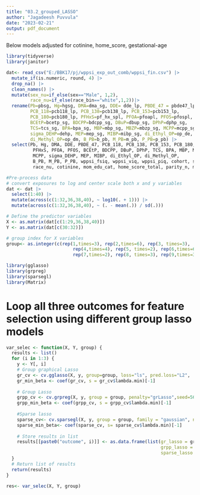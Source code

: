 ```yaml
---
title: "03.2_grouped_LASSO"
author: "Jagadeesh Puvvula"
date: "2023-02-21"
output: pdf_document
---
```

Below models adjusted for cotinine, home_score, gestational-age
```r
library(tidyverse)
library(janitor)
```

```r
dat<- read_csv("E:/BBK17/pj/wppsi_exp_out_comb/wppsi_fin.csv") |>
  mutate_if(is.numeric, round, 4) |>
  drop_na() |>
  clean_names() |>
  mutate(sex_nu=if_else(sex=="Male", 1,2),
         race_nu=if_else(race_bin=="white",1,2))|>
  rename(Pb=pbsg, Hg=hgsg, DMA=dma_sg, DDE= dde_lp, PBDE_47 = pbde47_lp,
         PCB_118=pcb118_lp, PCB_138=pcb138_lp, PCB_153=pcb153_lp,
         PCB_180=pcb180_lp, PFHxS=pf_hx_spl, PFOA=pfoapl, PFOS=pfospl,
         BCEtP=bcetp_sg, BDCPP=bdcpp_sg, DBuP=dbup_sg, DPhP=dphp_sg,
         TCS=tcs_sg, BPA=bpa_sg, MBP=mbp_sg, MBZP=mbzp_sg, MCPP=mcpp_sg,
         sigma_DEHP=dehp, MEP=mep_sg, MIBP=mibp_sg, di_Ethyl_OP=op_de,
         di_Methyl_OP=op_dm, B_PB=b_pb, M_PB=m_pb, P_PB=p_pb) |>
  select(Pb, Hg, DMA, DDE, PBDE_47, PCB_118, PCB_138, PCB_153, PCB_180,
          PFHxS, PFOA, PFOS, BCEtP, BDCPP, DBuP, DPhP, TCS, BPA, MBP, MBZP,
          MCPP, sigma_DEHP, MEP, MIBP, di_Ethyl_OP, di_Methyl_OP, 
          B_PB, M_PB, P_PB, wppsi_fsiq, wppsi_viq, wppsi_piq, cohort, sex_nu,
          race_nu, cotinine, mom_edu_cat, home_score_total, parity_n, mom_age)
```


```r
#Pre-process data
# convert exposures to log and center scale both x and y variables
dat <- dat |>
  select(1:40) |>
  mutate(across(c(1:32,36,38,40), ~ log10(. + 1))) |>
  mutate(across(c(1:32,36,38,40), ~ (. - mean(.)) / sd(.)))
```

```r
# Define the predictor variables
X <- as.matrix(dat[c(1:29,36,38,40)])
Y <- as.matrix(dat[c(30:32)])

# group index for X variables
group<- as.integer(c(rep(1,times=3), rep(2,times=6), rep(3, times=3),
                         rep(4,times=4), rep(5, times=2), rep(6,times=6),
                         rep(7,times=2), rep(8, times=3), rep(9,times=3)))
```

```r
library(gglasso)
library(grpreg)
library(sparsegl)
library(Matrix)
```

# Loop all three outcomes for feature selection using different group lasso models
```r
var_selec <- function(X, Y, group) {
  results <- list()
  for (i in 1:3) {
    y <- Y[, i]
    # Group graphical Lasso
    gr_cv <- cv.gglasso(X, y, group=group, loss="ls", pred.loss="L2",  nfolds=5)
    gr_min_beta <- coef(gr_cv, s = gr_cv$lambda.min)[-1]
  
    # Group Lasso
    grpp_cv <- cv.grpreg(X, y, group = group, penalty="grLasso",seed=5678,nfolds = 5)
    grpp_min_beta <- coef(grpp_cv, s = grpp_cv$lambda.min)[-1]
  
    #Sparse lasso
    sparse_cv<- cv.sparsegl(X, y, group = group, family = "gaussian", nfolds = 4)
    sparse_min_beta<- coef(sparse_cv, s= sparse_cv$lambda.min)[-1]
  
    # Store results in list
    results[[paste0("outcome", i)]] <- as.data.frame(list(gr_lasso = gr_min_beta, 
                                                          grpp_lasso = grpp_min_beta,
                                                          sparse_lasso = sparse_min_beta))
  }
  # Return list of results
  return(results)
}
```

```r
res<- var_selec(X, Y, group)
```

